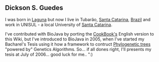 == Dickson S. Guedes ==

I was born in [[wp:Laguna (Santa Catarina)|Laguna]] but now I live in Tubarão, [[wp:Santa Catarina (state)|Santa Catarina]], [[wp:Brazil|Brazil]] and work in UNISUL - a local University of  [[wp:Santa Catarina (state)|Santa Catarina]].

I've contributed with BioJava by porting the [[Biojava:Cookbook|CookBook's]] English version to this Wiki, but I've introduced to BioJava in 2005, when I've started my Bacharel's Tesis using it how a framework to contruct [[wp:Phylogenetic trees|Phylogenetic trees]] "powered by" Genetics Algorithms. So... if all dones right, I'll presents my tesis at July of 2006... good luck for me.. ":)
